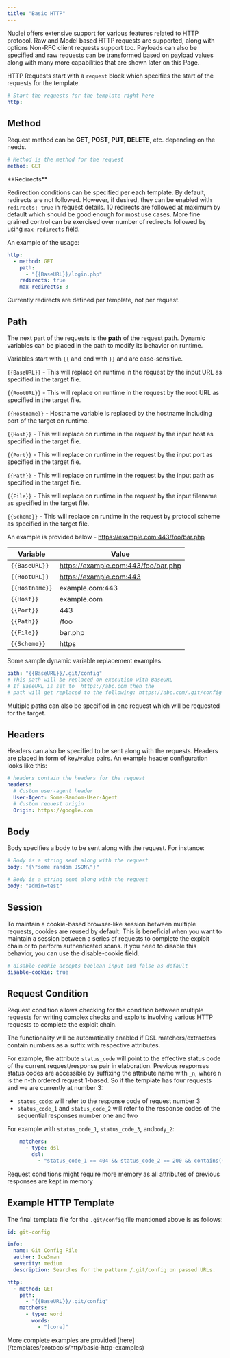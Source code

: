 ```yaml
---
title: "Basic HTTP"
---
```


Nuclei offers extensive support for various features related to HTTP protocol. Raw and Model based HTTP requests are supported, along with options Non-RFC client requests support too. Payloads can also be specified and raw requests can be transformed based on payload values along with many more capabilities that are shown later on this Page.

HTTP Requests start with a `request` block which specifies the start of the requests for the template.


```yaml
# Start the requests for the template right here
http:
```

## Method

Request method can be **GET**, **POST**, **PUT**, **DELETE**, etc. depending on the needs.

```yaml
# Method is the method for the request
method: GET
```

<Note>
**Redirects**

Redirection conditions can be specified per each template. By default, redirects are not followed. However, if desired, they can be enabled with `redirects: true` in request details. 10 redirects are followed at maximum by default which should be good enough for most use cases. More fine grained control can be exercised over number of redirects followed by using `max-redirects` field.
</Note>

An example of the usage:

```yaml
http:
  - method: GET
    path:
      - "{{BaseURL}}/login.php"
    redirects: true
    max-redirects: 3
```

<Warning>Currently redirects are defined per template, not per request.</Warning>


## Path

The next part of the requests is the **path** of the request path. Dynamic variables can be placed in the path to modify its behavior on runtime.

Variables start with `{{` and end with `}}` and are case-sensitive.

`{{BaseURL}}` - This will replace on runtime in the request by the input URL as specified in the target file.

`{{RootURL}}` - This will replace on runtime in the request by the root URL as specified in the target file.

`{{Hostname}}` - Hostname variable is replaced by the hostname including port of the target on runtime.

`{{Host}}` - This will replace on runtime in the request by the input host as specified in the target file.

`{{Port}}` - This will replace on runtime in the request by the input port as specified in the target file.

`{{Path}}` - This will replace on runtime in the request by the input path as specified in the target file.

`{{File}}` - This will replace on runtime in the request by the input filename as specified in the target file.

`{{Scheme}}` - This will replace on runtime in the request by protocol scheme as specified in the target file.

An example is provided below - https://example.com:443/foo/bar.php

| Variable       | Value                               |
|----------------|-------------------------------------|
| `{{BaseURL}}`  | https://example.com:443/foo/bar.php |
| `{{RootURL}}`  | https://example.com:443             |
| `{{Hostname}}` | example.com:443                     |
| `{{Host}}`     | example.com                         |
| `{{Port}}`     | 443                                 |
| `{{Path}}`     | /foo                                |
| `{{File}}`     | bar.php                             |
| `{{Scheme}}`   | https                               |


Some sample dynamic variable replacement examples:

```yaml
path: "{{BaseURL}}/.git/config"
# This path will be replaced on execution with BaseURL
# If BaseURL is set to  https://abc.com then the
# path will get replaced to the following: https://abc.com/.git/config
```

Multiple paths can also be specified in one request which will be requested for the target.

## Headers

Headers can also be specified to be sent along with the requests. Headers are placed in form of key/value pairs. An example header configuration looks like this:

```yaml
# headers contain the headers for the request
headers:
  # Custom user-agent header
  User-Agent: Some-Random-User-Agent
  # Custom request origin
  Origin: https://google.com
```

## Body

Body specifies a body to be sent along with the request. For instance:

```yaml
# Body is a string sent along with the request
body: "{\"some random JSON\"}"

# Body is a string sent along with the request
body: "admin=test"
```

## Session

To maintain a cookie-based browser-like session between multiple requests, cookies are reused by default. This is beneficial when you want to maintain a session between a series of requests to complete the exploit chain or to perform authenticated scans. If you need to disable this behavior, you can use the disable-cookie field.

```yaml
# disable-cookie accepts boolean input and false as default
disable-cookie: true
```

## Request Condition

Request condition allows checking for the condition between multiple requests for writing complex checks and exploits involving various HTTP requests to complete the exploit chain.

The functionality will be automatically enabled if DSL matchers/extractors contain numbers as a suffix with respective attributes.

For example, the attribute `status_code` will point to the effective status code of the current request/response pair in elaboration. Previous responses status codes are accessible by suffixing the attribute name with `_n`, where n is the n-th ordered request 1-based. So if the template has four requests and we are currently at number 3:
- `status_code`: will refer to the response code of request number 3
- `status_code_1` and `status_code_2` will refer to the response codes of the sequential responses number one and two 

For example with `status_code_1`, `status_code_3`, and`body_2`:

```yaml
    matchers:
      - type: dsl
        dsl:
          - "status_code_1 == 404 && status_code_2 == 200 && contains((body_2), 'secret_string')"
```

<Note>Request conditions might require more memory as all attributes of previous responses are kept in memory</Note>

## Example HTTP Template

The final template file for the `.git/config` file mentioned above is as follows:

```yaml
id: git-config

info:
  name: Git Config File
  author: Ice3man
  severity: medium
  description: Searches for the pattern /.git/config on passed URLs.

http:
  - method: GET
    path:
      - "{{BaseURL}}/.git/config"
    matchers:
      - type: word
        words:
          - "[core]"
```


<Tip>
More complete examples are provided [here](/templates/protocols/http/basic-http-examples)
</Tip>